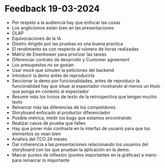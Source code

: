 # Feedback 19-03-2024

- Por respeto a la audiencia hay que enfocar las cosas
- Los anglicismos estan bien en las presentaciones
- OLAP
- Equivocaciones de la IA
- Diseño dirigido por las pruebas es una buena practica
- El rendimiento es con respecto al número de horas realizadas
- Matriz de Eisenhower para priorizar las tareas
- Diferenciar contrato de desarrollo y Customer agreement
- Los presupestos no se gastan
- Usar mock que simulen la peticiones del backend
- Introducir la demo antes de reproducirla
- Seccionar la demo por funcionalidades, antes de reproducir la funcionalidad
  hay que situar al espectador mostrando al menos un titulo que ponga en contexto
  al espectador
- Resumir más los trozos de texto de la retrospectiva que tengan mucho texto
- Remarcar más las diferencias de los competidores
- Storyboard enfocado al productor diferenciador
- Posible metrica, medir los bugs que estamos encontrando
- Realizar casos de prueba que fallen
- Hay que poner más contraste en la interfaz de usuario para que los elementos
  se vean bien
- Analisis del TCO 24 meses
- Dar coherencia a las presentaciones relacionando los usuarios del storyboard con los
  que prueban la aplicación en la demo.
- Marcar puntos de inflexión (puntos importantes en la gráficas) a mano para
  remarcar lo importante
